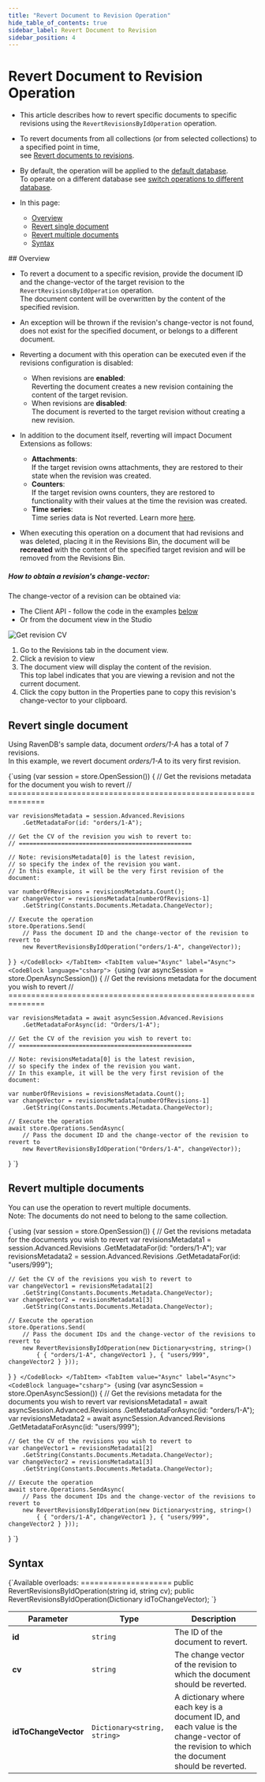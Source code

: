 ---
title: "Revert Document to Revision Operation"
hide_table_of_contents: true
sidebar_label: Revert Document to Revision
sidebar_position: 4
---




# Revert Document to Revision Operation
<LanguageSwitcher supportedLanguages={supportedLanguages} />
<LanguageContent language="csharp">

<Admonition type="note" title="Note">

* This article describes how to revert specific documents to specific revisions using the `RevertRevisionsByIdOperation` operation.

* To revert documents from all collections (or from selected collections) to a specified point in time,  
  see [Revert documents to revisions](../../../../document-extensions/revisions/revert-revisions.mdx). 

* By default, the operation will be applied to the [default database](../../../../client-api/setting-up-default-database.mdx).  
  To operate on a different database see [switch operations to different database](../../../../client-api/operations/how-to/switch-operations-to-a-different-database.mdx).  

* In this page:  
  * [Overview](../../../../document-extensions/revisions/client-api/operations/revert-document-to-revision.mdx#overview)
  * [Revert single document](../../../../document-extensions/revisions/client-api/operations/revert-document-to-revision.mdx#revert-single-document)
  * [Revert multiple documents](../../../../document-extensions/revisions/client-api/operations/revert-document-to-revision.mdx#revert-multiple-documents)
  * [Syntax](../../../../document-extensions/revisions/client-api/operations/revert-document-to-revision.mdx#syntax)  

</Admonition>
## Overview

* To revert a document to a specific revision, provide the document ID and the change-vector of the target revision to the `RevertRevisionsByIdOperation` operation.  
  The document content will be overwritten by the content of the specified revision.

* An exception will be thrown if the revision's change-vector is not found, does not exist for the specified document, or belongs to a different document.

* Reverting a document with this operation can be executed even if the revisions configuration is disabled:
  * When revisions are **enabled**:  
    Reverting the document creates a new revision containing the content of the target revision.  
  * When revisions are **disabled**:  
    The document is reverted to the target revision without creating a new revision.  

* In addition to the document itself, reverting will impact Document Extensions as follows:  
  * **Attachments**:  
    If the target revision owns attachments, they are restored to their state when the revision was created.  
  * **Counters**:  
    If the target revision owns counters, they are restored to functionality with their values at the time the revision was created.  
  * **Time series**:  
    Time series data is Not reverted. Learn more [here](../../../../document-extensions/revisions/revisions-and-other-features.mdx#reverted-data-1).

* When executing this operation on a document that had revisions and was deleted, placing it in the Revisions Bin,
  the document will be **recreated** with the content of the specified target revision and will be removed from the Revisions Bin.
##### How to obtain a revision's change-vector:  

The change-vector of a revision can be obtained via:  

  * The Client API - follow the code in the examples [below](../../../../document-extensions/revisions/client-api/operations/revert-document-to-revision.mdx#revert-single-document)  
  * Or from the document view in the Studio  

![Get revision CV](./assets/get-cv-for-revision.png)

1. Go to the Revisions tab in the document view.
2. Click a revision to view
3. The document view will display the content of the revision.  
   This top label indicates that you are viewing a revision and not the current document.
4. Click the copy button in the Properties pane to copy this revision's change-vector to your clipboard.



## Revert single document

Using RavenDB's sample data, document _orders/1-A_ has a total of 7 revisions.  
In this example, we revert document _orders/1-A_ to its very first revision.

<Tabs groupId='languageSyntax'>
<TabItem value="Sync" label="Sync">
<CodeBlock language="csharp">
{`using (var session = store.OpenSession())
{
    // Get the revisions metadata for the document you wish to revert
    // ==============================================================
    
    var revisionsMetadata = session.Advanced.Revisions
        .GetMetadataFor(id: "orders/1-A");

    // Get the CV of the revision you wish to revert to:
    // =================================================
    
    // Note: revisionsMetadata[0] is the latest revision,
    // so specify the index of the revision you want.
    // In this example, it will be the very first revision of the document:
    
    var numberOfRevisions = revisionsMetadata.Count();
    var changeVector = revisionsMetadata[numberOfRevisions-1]
        .GetString(Constants.Documents.Metadata.ChangeVector);

    // Execute the operation
    store.Operations.Send(
        // Pass the document ID and the change-vector of the revision to revert to
        new RevertRevisionsByIdOperation("orders/1-A", changeVector));
}
`}
</CodeBlock>
</TabItem>
<TabItem value="Async" label="Async">
<CodeBlock language="csharp">
{`using (var asyncSession = store.OpenAsyncSession())
{
    // Get the revisions metadata for the document you wish to revert
    // ==============================================================
    
    var revisionsMetadata = await asyncSession.Advanced.Revisions
        .GetMetadataForAsync(id: "Orders/1-A");
    
    // Get the CV of the revision you wish to revert to:
    // =================================================
    
    // Note: revisionsMetadata[0] is the latest revision,
    // so specify the index of the revision you want.
    // In this example, it will be the very first revision of the document:
    
    var numberOfRevisions = revisionsMetadata.Count();
    var changeVector = revisionsMetadata[numberOfRevisions-1]
        .GetString(Constants.Documents.Metadata.ChangeVector);

    // Execute the operation
    await store.Operations.SendAsync(
        // Pass the document ID and the change-vector of the revision to revert to
        new RevertRevisionsByIdOperation("Orders/1-A", changeVector));
}
`}
</CodeBlock>
</TabItem>
</Tabs>



## Revert multiple documents

You can use the operation to revert multiple documents.  
Note: The documents do not need to belong to the same collection.

<Tabs groupId='languageSyntax'>
<TabItem value="Sync" label="Sync">
<CodeBlock language="csharp">
{`using (var session = store.OpenSession())
{
    // Get the revisions metadata for the documents you wish to revert
    var revisionsMetadata1 = session.Advanced.Revisions
        .GetMetadataFor(id: "orders/1-A");
    var revisionsMetadata2 = session.Advanced.Revisions
        .GetMetadataFor(id: "users/999");

    // Get the CV of the revisions you wish to revert to
    var changeVector1 = revisionsMetadata1[2]
        .GetString(Constants.Documents.Metadata.ChangeVector);
    var changeVector2 = revisionsMetadata1[3]
        .GetString(Constants.Documents.Metadata.ChangeVector);

    // Execute the operation
    store.Operations.Send(
        // Pass the document IDs and the change-vector of the revisions to revert to
        new RevertRevisionsByIdOperation(new Dictionary<string, string>()
            { { "orders/1-A", changeVector1 }, { "users/999", changeVector2 } }));
}
`}
</CodeBlock>
</TabItem>
<TabItem value="Async" label="Async">
<CodeBlock language="csharp">
{`using (var asyncSession = store.OpenAsyncSession())
{
    // Get the revisions metadata for the documents you wish to revert
    var revisionsMetadata1 = await asyncSession.Advanced.Revisions
        .GetMetadataForAsync(id: "orders/1-A");
    var revisionsMetadata2 = await asyncSession.Advanced.Revisions
        .GetMetadataForAsync(id: "users/999");

    // Get the CV of the revisions you wish to revert to
    var changeVector1 = revisionsMetadata1[2]
        .GetString(Constants.Documents.Metadata.ChangeVector);
    var changeVector2 = revisionsMetadata1[3]
        .GetString(Constants.Documents.Metadata.ChangeVector);

    // Execute the operation
    await store.Operations.SendAsync(
        // Pass the document IDs and the change-vector of the revisions to revert to
        new RevertRevisionsByIdOperation(new Dictionary<string, string>()
            { { "orders/1-A", changeVector1 }, { "users/999", changeVector2 } }));
}
`}
</CodeBlock>
</TabItem>
</Tabs>



## Syntax

<TabItem value="syntax_1" label="syntax_1">
<CodeBlock language="csharp">
{`Available overloads:
====================
public RevertRevisionsByIdOperation(string id, string cv);
public RevertRevisionsByIdOperation(Dictionary<string, string> idToChangeVector);
`}
</CodeBlock>
</TabItem>

| Parameter            | Type                         | Description                                                                                                                                 |
|----------------------|------------------------------|---------------------------------------------------------------------------------------------------------------------------------------------|
| **id**               | `string`                     | The ID of the document to revert.                                                                                                           |
| **cv**               | `string`                     | The change vector of the revision to which the document should be reverted.                                                                 |
| **idToChangeVector** | `Dictionary<string, string>` | A dictionary where each key is a document ID, and each value is the change-vector of the revision to which the document should be reverted. |




</LanguageContent>

<!---
### Document Extensions
- [Revisions Overview](../../../../document-extensions/revisions/overview)
- [Revert Documents to Revisions](../../../../document-extensions/revisions/revert-revisions)
- [Revisions and Other Features](../../../../document-extensions/revisions/revisions-and-other-features)
- [Revisions: API Overview](../../../../document-extensions/revisions/client-api/overview)

### Client API
- [What Are Operations](../../../../client-api/operations/what-are-operations)
- [Switch Operation Database](../../../../client-api/operations/how-to/switch-operations-to-a-different-database)
- [Setting Up a Default Database](../../../../client-api/setting-up-default-database)

### Studio
- [Settings: Document Revisions](../../../../studio/database/settings/document-revisions)
- [Document Extensions: Revisions](../../../../studio/database/document-extensions/revisions)


-->